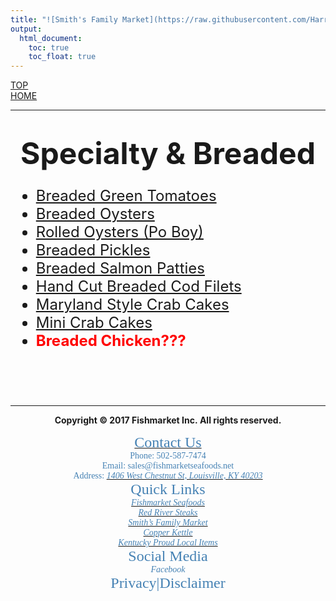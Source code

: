 ```yaml
---
title: "![Smith's Family Market](https://raw.githubusercontent.com/HarryLu95/Fish-Market-Website/master/Logo_Smiths_Family_Market.png)"
output: 
  html_document:
    toc: true
    toc_float: true
---
```

<style>
img {
  width: 200px;
}
</style>

<div id="backtop"><a href="#">TOP</a></div>
<div id="backhome"><a href="index.html">HOME</a></div>

---

<h1 style="text-align:center"><font size=7>**Specialty & Breaded**</font></h1>

<font size=5>

- [Breaded Green Tomatoes][Tomato]
- [Breaded Oysters][B Oyster]
- [Rolled Oysters (Po Boy)][R Oyster]
- [Breaded Pickles][Pickle]
- [Breaded Salmon Patties][Salmon]
- [Hand Cut Breaded Cod Filets][Cod]
- [Maryland Style Crab Cakes][Crab Cake]
- [Mini Crab Cakes][Crab Cake]
- <font color=red>**Breaded Chicken???**</font>

</font>

[Tomato]: https://raw.githubusercontent.com/HarryLu95/Fishmarket-Website/master/Product%20Photos/CK%20%26%20SFM/Breaded%20Green%20Tomatoes.jpg
[B Oyster]: https://raw.githubusercontent.com/HarryLu95/Fishmarket-Website/master/Product%20Photos/CK%20%26%20SFM/Breaded%20Oysters%20(Po%20Boy).jpg
[R Oyster]: https://raw.githubusercontent.com/HarryLu95/Fishmarket-Website/master/Product%20Photos/CK%20%26%20SFM/Rolled%20Oysters.jpg
[Pickle]: https://raw.githubusercontent.com/HarryLu95/Fishmarket-Website/master/Product%20Photos/CK%20%26%20SFM/Breaded%20Pickles.jpg
[Salmon]: https://raw.githubusercontent.com/HarryLu95/Fishmarket-Website/master/Product%20Photos/CK%20%26%20SFM/Breaded%20Salmon%20Patties.jpg
[Cod]: https://raw.githubusercontent.com/HarryLu95/Fishmarket-Website/master/Product%20Photos/CK%20%26%20SFM/Hand%20Cut%20Breaded%20Cod%20Filets.jpg  
[Crab Cake]: https://raw.githubusercontent.com/HarryLu95/Fishmarket-Website/master/Product%20Photos/CK%20%26%20SFM/Crab%20Cakes.jpg

<br>
<br>
<br>

---

<footer>

<center>**Copyright &copy; 2017 Fishmarket Inc. All rights reserved.**</center>

<font face="Calibri" color=SteelBlue>

<div class="footer_contact"><center>
[<font color=SteelBlue size=5>Contact Us</font>](Contact.html)  
Phone: 502-587-7474  
Email: sales@fishmarketseafoods.net  
Address: [<font color=SteelBlue>*1406 West Chestnut St, Louisville, KY 40203*</font>](https://www.google.com/maps/place/1406+W+Chestnut+St,+Louisville,+KY+40203)
</center></div>

<div class="footer_quicklink"><center>
<font color=SteelBlue size=5>Quick Links</font>  
[<font color=SteelBlue>*Fishmarket Seafoods*</font>](Brand_FishmarketSeafoods.html)  
[<font color=SteelBlue>*Red River Steaks*</font>](Brand_RedRiverSteaks.html)  
[<font color=SteelBlue>*Smith's Family Market*</font>](Brand_SmithFamilyMarket.html)  
[<font color=SteelBlue>*Copper Kettle*</font>](Brand_CopperKettle.html)  
[<font color=SteelBlue>*Kentucky Proud Local Items*</font>](Splty_KentuckyProud.html)
</center></div>

<div class="footer_social_privacy"><center>
<font color=SteelBlue size=5>Social Media</font>  
<i class="fa fa-facebook-official" aria-hidden="true"> Facebook</i>  
<font color=SteelBlue size=5>Privacy|Disclaimer</font>
</center></div>

</font>

</footer>